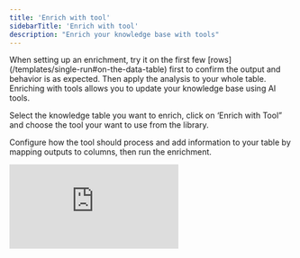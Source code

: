 ```yaml
---
title: 'Enrich with tool'
sidebarTitle: 'Enrich with tool'
description: "Enrich your knowledge base with tools"
---
```


<Tip>
When setting up an enrichment, try it on the first few [rows](/templates/single-run#on-the-data-table) first to confirm the output 
and behavior is as expected. Then apply the analysis to your whole table.
</Tip>
Enriching with tools allows you to update your knowledge base using AI tools.

Select the knowledge table you want to enrich, click on ‘Enrich with Tool” and choose the tool your want to use from the library.

Configure how the tool should process and add information to your table by mapping outputs to columns, then run the enrichment.


<div
  style={{
    width: '100%',
    position: 'relative',
    paddingTop: '61.46%',
  }}>
  <iframe
    src="https://fast.wistia.com/embed/medias/j927wur4xw"
    frameBorder="0"
    style={{
      position: 'absolute',
      top: 0,left: 0, width: '100%', height: '100%',
      borderRadius: '10px',
    }}/>
</div>
